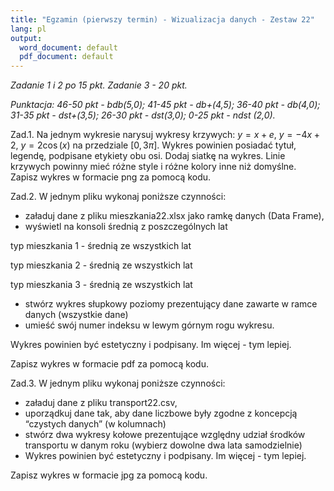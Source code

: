 ---
title: "Egzamin (pierwszy termin) - Wizualizacja danych - Zestaw 22"
lang: pl
output:
  word_document: default
  pdf_document: default
---

*Zadanie 1 i 2 po 15 pkt. Zadanie 3 - 20 pkt. *

*Punktacja: 46-50 pkt - bdb(5,0); 41-45 pkt - db+(4,5); 36-40 pkt - db(4,0); 31-35 pkt - dst+(3,5); 26-30 pkt - dst(3,0); 0-25 pkt - ndst (2,0).*  

Zad.1. Na jednym wykresie narysuj wykresy krzywych: $y=x+e$, $y=-4x+2$, $y=2\cos(x)$ na przedziale $[0,3\pi]$. Wykres powinien posiadać tytuł, legendę, podpisane etykiety obu osi. Dodaj siatkę na wykres. Linie krzywych powinny mieć różne style i różne kolory inne niż domyślne. Zapisz wykres w formacie png za pomocą kodu. 

Zad.2. W jednym pliku wykonaj poniższe czynności:

* załaduj dane z pliku mieszkania22.xlsx jako ramkę danych (Data Frame),
* wyświetl na konsoli średnią z poszczególnych lat 

typ mieszkania 1 - średnią ze wszystkich lat

typ mieszkania 2 - średnią ze wszystkich lat

typ mieszkania 3 - średnią ze wszystkich lat

* stwórz wykres słupkowy poziomy prezentujący dane zawarte w ramce danych (wszystkie dane)
* umieść swój numer indeksu w lewym górnym rogu wykresu.

Wykres powinien być estetyczny i podpisany. Im więcej - tym lepiej.

Zapisz wykres w formacie pdf za pomocą kodu.

Zad.3. W jednym pliku wykonaj poniższe czynności:

* załaduj dane z pliku transport22.csv,
* uporządkuj dane tak, aby dane liczbowe były zgodne z koncepcją "czystych danych" (w kolumnach)
* stwórz dwa wykresy kołowe prezentujące względny udział środków transportu w danym roku (wybierz dowolne dwa lata samodzielnie)
* Wykres powinien być estetyczny i podpisany. Im więcej - tym lepiej.

Zapisz wykres w formacie jpg za pomocą kodu.
